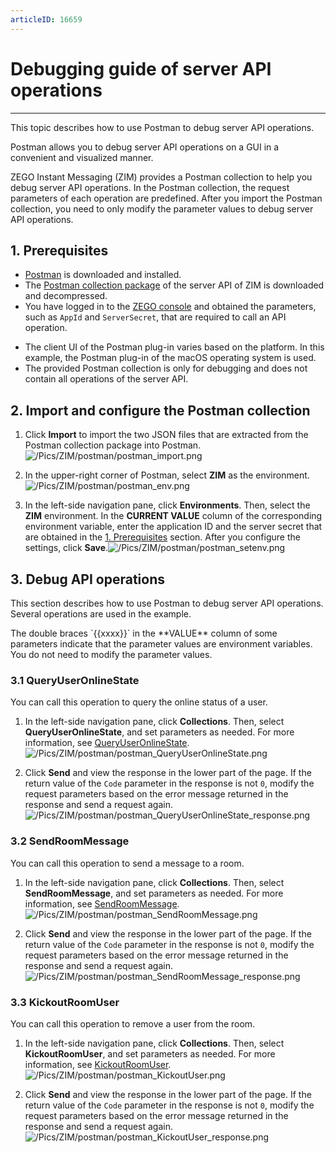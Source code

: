 ```yaml
---
articleID: 16659
---
```


# Debugging guide of server API operations

- - -



This topic describes how to use Postman to debug server API operations.

Postman allows you to debug server API operations on a GUI in a convenient and visualized manner.

ZEGO Instant Messaging (ZIM) provides a Postman collection to help you debug server API operations. In the Postman collection, the request parameters of each operation are predefined. After you import the Postman collection, you need to only modify the parameter values to debug server API operations.

## 1\. Prerequisites

- [Postman](https://www.postman.com/downloads/) is downloaded and installed.
- The [Postman collection package](https://storage.zego.im/zim/postman/ZIM_postman_collection.zip) of the server API of ZIM is downloaded and decompressed.
- You have logged in to the [ZEGO console](https://console.zego.im) and obtained the parameters, such as `AppId` and `ServerSecret`, that are required to call an API operation.

<Warning title="Warning">

- The client UI of the Postman plug-in varies based on the platform. In this example, the Postman plug-in of the macOS operating system is used.
- The provided Postman collection is only for debugging and does not contain all operations of the server API.

</Warning>

## 2\. Import and configure the Postman collection

1. Click **Import** to import the two JSON files that are extracted from the Postman collection package into Postman.![/Pics/ZIM/postman/postman_import.png](http://doc.oa.zego.im/Pics/ZIM/postman/postman_import.png)

2. In the upper-right corner of Postman, select **ZIM** as the environment.![/Pics/ZIM/postman/postman_env.png](http://doc.oa.zego.im/Pics/ZIM/postman/postman_env.png)

3. In the left-side navigation pane, click **Environments**. Then, select the **ZIM** environment. In the **CURRENT VALUE** column of the corresponding environment variable, enter the application ID and the server secret that are obtained in the [1. Prerequisites](#1-prerequisites) section. After you configure the settings, click **Save**.![/Pics/ZIM/postman/postman_setenv.png](http://doc.oa.zego.im/Pics/ZIM/postman/postman_setenv.png)

## 3\. Debug API operations

This section describes how to use Postman to debug server API operations. Several operations are used in the example.

<Note title="Note">
The double braces `{{xxxx}}` in the **VALUE** column of some parameters indicate that the parameter values are environment variables. You do not need to modify the parameter values.
</Note>


### 3.1 QueryUserOnlineState

You can call this operation to query the online status of a user.

1. In the left-side navigation pane, click **Collections**. Then, select **QueryUserOnlineState**, and set parameters as needed. For more information, see [QueryUserOnlineState](./User/Query%20users%20online%20status.mdx).![/Pics/ZIM/postman/postman_QueryUserOnlineState.png](http://doc.oa.zego.im/Pics/ZIM/postman/postman_QueryUserOnlineState.png)

2. Click **Send** and view the response in the lower part of the page. If the return value of the `Code` parameter in the response is not `0`, modify the request parameters based on the error message returned in the response and send a request again. ![/Pics/ZIM/postman/postman_QueryUserOnlineState_response.png](http://doc.oa.zego.im/Pics/ZIM/postman/postman_QueryUserOnlineState_response.png)

### 3.2 SendRoomMessage

You can call this operation to send a message to a room.

1. In the left-side navigation pane, click **Collections**. Then, select **SendRoomMessage**, and set parameters as needed. For more information, see [SendRoomMessage](./Messaging/Send%20room%20messages.mdx).![/Pics/ZIM/postman/postman_SendRoomMessage.png](http://doc.oa.zego.im/Pics/ZIM/postman/postman_SendRoomMessage.png)

2. Click **Send** and view the response in the lower part of the page. If the return value of the `Code` parameter in the response is not `0`, modify the request parameters based on the error message returned in the response and send a request again. ![/Pics/ZIM/postman/postman_SendRoomMessage_response.png](http://doc.oa.zego.im/Pics/ZIM/postman/postman_SendRoomMessage_response.png)

### 3.3 KickoutRoomUser

You can call this operation to remove a user from the room.

1. In the left-side navigation pane, click **Collections**. Then, select **KickoutRoomUser**, and set parameters as needed. For more information, see [KickoutRoomUser](./Room/Remove%20user%20from%20the%20room.mdx).![/Pics/ZIM/postman/postman_KickoutUser.png](http://doc.oa.zego.im/Pics/ZIM/postman/postman_KickoutUser.png)

2. Click **Send** and view the response in the lower part of the page. If the return value of the `Code` parameter in the response is not `0`, modify the request parameters based on the error message returned in the response and send a request again. ![/Pics/ZIM/postman/postman_KickoutUser_response.png](http://doc.oa.zego.im/Pics/ZIM/postman/postman_KickoutUser_response.png)
